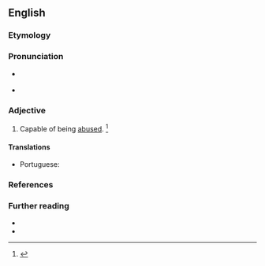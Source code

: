 ==English==

===Etymology===
{{suffix|en|abuse|able}}

===Pronunciation===
* {{a|RP}} {{IPA|en|/əˈbjuː.zə.bl̩/}}
* {{a|US}} {{IPA|en|/əˈbju.zə.bl̩/}}

===Adjective===
{{en-adj}}

# Capable of being [[abuse]]d. {{defdate|First attested in the mid 17th century.}}<ref name=SOED>{{R:SOED5|page=10}}</ref>

====Translations====
{{trans-top|capable of being abused}}
* Portuguese: {{t|pt|abusável}}
{{trans-mid}}
{{trans-bottom}}

===References===
<references/>

===Further reading===
* {{R:Webster 1913}}
* {{R:Century 1911}}